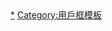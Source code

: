 {{Userbox
|id= 保險<br />規畫
|id-c= #FFFF99
|info= 這個用戶從事[[保險中介|保險行銷和規畫]]。
|info-c= #FFC0CB
|info-s= 10
|border-c= #30D5C8
|border-s= 2
}}
<includeonly>[[Category:從事保險業的維基人|{{PAGENAME}}]]</includeonly>
<noinclude>
 <p style="clear: both; padding-top: 1em">
  [[Category:從事保險業的維基人|*]]
  [[Category:用戶框模板]]
 </p>
</noinclude>